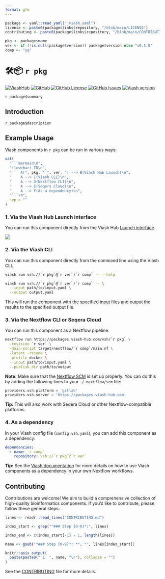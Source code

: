 ```yaml
---
format: gfm
---
```

```r
package <- yaml::read_yaml("_viash.yaml")
license <- paste0(package$links$repository, "/blob/main/LICENSE")
contributing <- paste0(package$links$repository, "/blob/main/CONTRIBUTING.md")

pkg <- package$name
ver <- if (!is.null(package$version)) package$version else "v0.1.0"
comp <- "yq"
```
# 🛠📦 `r pkg`

[![ViashHub](https://img.shields.io/badge/ViashHub-`r pkg`-7a4baa.svg)](https://www.viash-hub.com/packages/`r pkg`) 
[![GitHub](https://img.shields.io/badge/GitHub-viash--hub%2F`r pkg`-blue.svg)](`r package$links$repository`) 
[![GitHub License](https://img.shields.io/github/license/viash-hub/`r pkg`.svg)](`r license`) 
[![GitHub Issues](https://img.shields.io/github/issues/viash-hub/`r pkg`.svg)](`r package$links$issue_tracker`) 
[![Viash version](https://img.shields.io/badge/Viash-v`r gsub("-", "--", package$viash_version)`-blue.svg)](https://viash.io)

`r package$summary`

## Introduction

`r package$description`

## Example Usage

Viash components in `r pkg` can be run in various ways:

```r
cat(
  "```mermaid\n",
  "flowchart TD\n",
  "    A[", pkg, " ", ver, "] --> B(Viash Hub Launch)\n",
  "    A --> C(Viash CLI)\n",
  "    A --> D(Nextflow CLI)\n",
  "    A --> E(Seqera Cloud)\n",
  "    A --> F(As a dependency)\n",
  "```\n",
  sep = ""
)
```

### 1. Via the Viash Hub Launch interface

You can run this component directly from the Viash Hub [Launch interface](https://www.viash-hub.com/launch?package=`r pkg`&version=`r ver`&component=`r comp`&runner=Executable).

![](docs/viash-hub.png)

### 2. Via the Viash CLI

You can run this component directly from the command line using the Viash CLI.

```bash
viash run vsh://`r pkg`@`r ver`/`r comp` -- --help

viash run vsh://`r pkg`@`r ver`/`r comp` -- \
  --input path/to/input.yaml \
  --output output.yaml
```

This will run the component with the specified input files and output the results to the specified output file.

### 3. Via the Nextflow CLI or Seqera Cloud

You can run this component as a Nextflow pipeline.

```bash
nextflow run https://packages.viash-hub.com/vsh/`r pkg` \
  -revision `r ver` \
  -main-script target/nextflow/`r comp`/main.nf \
  -latest -resume \
  -profile docker \
  --input path/to/input.yaml \
  --publish_dir path/to/output
```

**Note:** Make sure that the [Nextflow SCM](https://www.nextflow.io/docs/latest/git.html#git-configuration) is set up properly. You can do this by adding the following lines to your `~/.nextflow/scm` file:

```groovy
providers.vsh.platform = 'gitlab'
providers.vsh.server = 'https://packages.viash-hub.com'
```

**Tip:** This will also work with Seqera Cloud or other Nextflow-compatible platforms.

### 4. As a dependency

In your Viash config file (`config.vsh.yaml`), you can add this component as a dependency:

```yaml
dependencies:
  - name: `r comp`
    repository: vsh://`r pkg`@`r ver`
```

**Tip:** See the [Viash documentation](https://viash.io/guide/nextflow_vdsl3/create-a-pipeline.html#pipeline-as-a-component) for more details on how to use Viash components as a dependency in your own Nextflow workflows.

## Contributing

Contributions are welcome! We aim to build a comprehensive collection of high-quality bioinformatics components. If you'd like to contribute, please follow these general steps:


```r
lines <- readr::read_lines("CONTRIBUTING.md")

index_start <- grep("^### Step [0-9]*:", lines)

index_end <- c(index_start[-1] - 1, length(lines))

name <- gsub("^### Step [0-9]*: *", "", lines[index_start])

knitr::asis_output(
  paste(paste0(" 1. ", name, "\n"), collapse = "")
)
```

See the [CONTRIBUTING](`r contributing`) file for more details.

